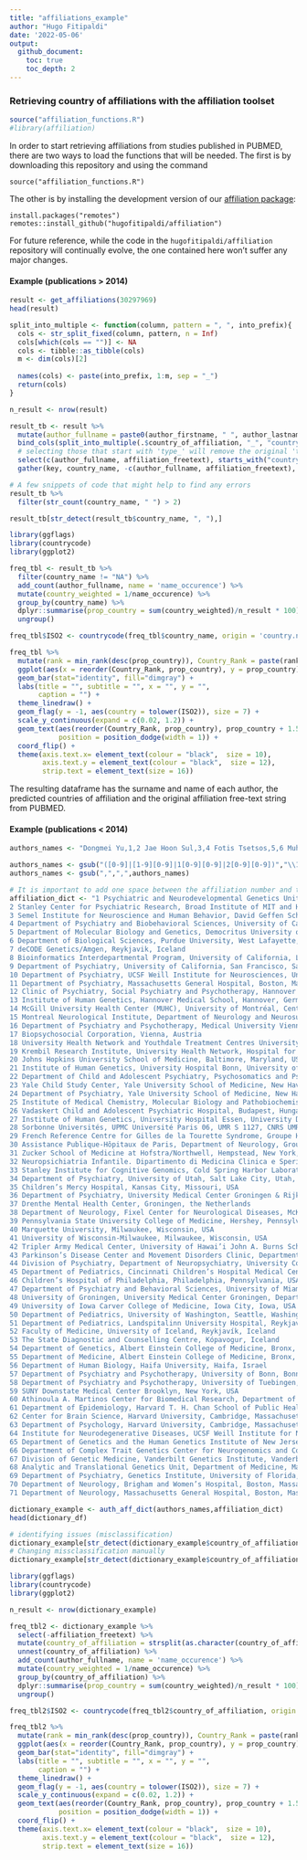 ```yaml
---
title: "affiliations_example"
author: "Hugo Fitipaldi"
date: '2022-05-06'
output:
  github_document:
    toc: true
    toc_depth: 2
---
```


### Retrieving country of affiliations with the affiliation toolset

```r
source("affiliation_functions.R")
#library(affiliation)
```

In order to start retrieving affiliations from studies published in PUBMED, there are two ways to load the functions that will be needed. The first is by downloading this repository and using the command 

```
source("affiliation_functions.R")
```

The other is by installing the development version of our <a href = https://github.com/hugofitipaldi/affiliation> affiliation package</a>:

```
install.packages("remotes")
remotes::install_github("hugofitipaldi/affiliation")
```

For future reference, while the code in the `hugofitipaldi/affiliation` repository will continually evolve, the one contained here won't suffer any major changes.   

#### Example (publications > 2014)

```r
result <- get_affiliations(30297969)
head(result)
```

```r
split_into_multiple <- function(column, pattern = ", ", into_prefix){
  cols <- str_split_fixed(column, pattern, n = Inf)
  cols[which(cols == "")] <- NA
  cols <- tibble::as_tibble(cols)
  m <- dim(cols)[2]
  
  names(cols) <- paste(into_prefix, 1:m, sep = "_")
  return(cols)
}

n_result <- nrow(result)

result_tb <- result %>% 
  mutate(author_fullname = paste0(author_firstname, " ", author_lastname)) %>%
  bind_cols(split_into_multiple(.$country_of_affiliation, "_", "country_of_affiliation")) %>% 
  # selecting those that start with 'type_' will remove the original 'type' column
  select(c(author_fullname, affiliation_freetext), starts_with("country_of_affiliation_"))  %>%
  gather(key, country_name, -c(author_fullname, affiliation_freetext), na.rm = T)
```


```r
# A few snippets of code that might help to find any errors 
result_tb %>%
  filter(str_count(country_name, " ") > 2)

result_tb[str_detect(result_tb$country_name, ", "),]
```

```r
library(ggflags)
library(countrycode)
library(ggplot2)

freq_tbl <- result_tb %>%
  filter(country_name != "NA") %>%
  add_count(author_fullname, name = 'name_occurence') %>%
  mutate(country_weighted = 1/name_occurence) %>%
  group_by(country_name) %>%
  dplyr::summarise(prop_country = sum(country_weighted)/n_result * 100) %>%
  ungroup()

freq_tbl$ISO2 <- countrycode(freq_tbl$country_name, origin = 'country.name', destination = 'iso2c')

freq_tbl %>%
  mutate(rank = min_rank(desc(prop_country)), Country_Rank = paste(rank, ":", country_name)) %>%
  ggplot(aes(x = reorder(Country_Rank, prop_country), y = prop_country)) +
  geom_bar(stat="identity", fill="dimgray") +
  labs(title = "", subtitle = "", x = "", y = "",
       caption = "") +
  theme_linedraw() +
  geom_flag(y = -1, aes(country = tolower(ISO2)), size = 7) +
  scale_y_continuous(expand = c(0.02, 1.2)) +
  geom_text(aes(reorder(Country_Rank, prop_country), prop_country + 1.5, label = paste0(sprintf("%2.2f", prop_country), "%")), 
            position = position_dodge(width = 1)) + 
  coord_flip() +
  theme(axis.text.x= element_text(colour = "black",  size = 10),
        axis.text.y = element_text(colour = "black",  size = 12),
        strip.text = element_text(size = 16)) 

```

The resulting dataframe has the surname and name of each author, the predicted countries of affiliation and the original affiliation free-text string from PUBMED.

#### Example (publications < 2014)

```r
authors_names <- "Dongmei Yu,1,2 Jae Hoon Sul,3,4 Fotis Tsetsos,5,6 Muhammad S. Nawaz,7 Alden Y. Huang,3,4,8 Ivette Zelaya,3,4,8 Cornelia Illmann,1 Lisa Osiecki,1 Sabrina M. Darrow,9 Matthew E. Hirschtritt,10 Erica Greenberg,11 Kirsten R. Muller-Vahl,12 Manfred Stuhrmann,13 Yves Dion,14 Guy Rouleau,15 Harald Aschauer,16,17 Mara Stamenkovic,16 Monika Schlögelhofer, MA,17 Paul Sandor,18 Cathy L. Barr,19 Marco Grados,20 Harvey S. Singer,20 Markus M. Nöthen,21 Johannes Hebebrand,22 Anke Hinney,22 Robert A. King,23,24 Thomas V. Fernandez,23,24 Csaba Barta,25 Zsanett Tarnok,26 Peter Nagy,26 Christel Depienne,27,28 Yulia Worbe,28,29,30 Andreas Hartmann,28,29,30 Cathy L. Budman,31 Renata Rizzo,32 Gholson J. Lyon,33 William M. McMahon,34 James R. Batterson,35 Danielle C. Cath,36,37 Irene A. Malaty,38 Michael S. Okun,38 Cheston Berlin,39 Douglas W. Woods,40,41 Paul C. Lee,42 Joseph Jankovic,43 Mary M. Robertson,44 Donald L. Gilbert,45 Lawrence W. Brown,46 Barbara J. Coffey,47 Andrea Dietrich,48 Pieter J. Hoekstra,48 Samuel Kuperman,49 Samuel H Zinner,50 Pétur Luðvigsson,51 Evald Sæmundsen,52,53 Ólafur Thorarensen,51 Gil Atzmon,54,55,56 Nir Barzilai,54,55 Michael Wagner,57 Rainald Moessner,58 Roel Ophoff,3 Carlos N. Pato,59 Michele T. Pato,59 James A Knowles,59 Joshua L. Roffman,11,60 Jordan W. Smoller, ScD,1,61 Randy L. Buckner,11,60,62,63 Jeremy A. Willsey,10,64 Jay A. Tischfield,65 Gary A. Heiman,65 Hreinn Stefansson,7 Kári Stefansson,7,52 Danielle Posthuma,66 Nancy J. Cox,67 David L. Pauls,1 Nelson B. Freimer,3,4 Benjamin M. Neale,1,2,68 Lea K. Davis,67 Peristera Paschou,6 Giovanni Coppola,3,4 Carol A. Mathews,69 Jeremiah M. Scharf,1,2,70,71"

authors_names <- gsub("([0-9]|[1-9][0-9]|1[0-9][0-9]|2[0-9][0-9])","\\1,",authors_names)
authors_names <- gsub(",",",",authors_names)

# It is important to add one space between the affiliation number and the affiliation
affiliation_dict <- "1 Psychiatric and Neurodevelopmental Genetics Unit, Center for Genomic Medicine, Department of Psychiatry, Massachusetts General Hospital, Boston, Massachusetts, USA
2 Stanley Center for Psychiatric Research, Broad Institute of MIT and Harvard, Cambridge, Massachusetts, USA
3 Semel Institute for Neuroscience and Human Behavior, David Geffen School of Medicine, University of California Los Angeles, Los Angeles, California, USA
4 Department of Psychiatry and Biobehavioral Sciences, University of California, Los Angeles, California, USA
5 Department of Molecular Biology and Genetics, Democritus University of Thrace, Xanthi, Greece
6 Department of Biological Sciences, Purdue University, West Lafayette, Indiana, USA
7 deCODE Genetics/Amgen, Reykjavik, Iceland
8 Bioinformatics Interdepartmental Program, University of California, Los Angeles, Los Angeles, California, USA
9 Department of Psychiatry, University of California, San Francisco, San Francisco, California, USA
10 Department of Psychiatry, UCSF Weill Institute for Neurosciences, University of California, San Francisco, San Francisco, California, USA
11 Department of Psychiatry, Massachusetts General Hospital, Boston, Massachusetts, USA
12 Clinic of Psychiatry, Social Psychiatry and Psychotherapy, Hannover Medical School, Hannover, Germany
13 Institute of Human Genetics, Hannover Medical School, Hannover, Germany
14 McGill University Health Center (MUHC), University of Montréal, Centre Universitaire de Santé de Montréal (CHUM), Montreal, Quebec, Canada
15 Montreal Neurological Institute, Department of Neurology and Neurosurgery, McGill University, Montreal, Quebec, Canada
16 Department of Psychiatry and Psychotherapy, Medical University Vienna, Vienna, Austria
17 Biopsychosocial Corporation, Vienna, Austria
18 University Health Network and Youthdale Treatment Centres University of Toronto, Toronto, Ontario, Canada
19 Krembil Research Institute, University Health Network, Hospital for Sick Children, and The University of Toronto, Toronto, Ontario, Canada
20 Johns Hopkins University School of Medicine, Baltimore, Maryland, USA
21 Institute of Human Genetics, University Hospital Bonn, University of Bonn Medical School, Bonn, Germany
22 Department of Child and Adolescent Psychiatry, Psychosomatics and Psychotherapy, University Hospital Essen, University of Duisburg-Essen, Essen, Germany
23 Yale Child Study Center, Yale University School of Medicine, New Haven, Connecticut, USA
24 Department of Psychiatry, Yale University School of Medicine, New Haven, Connecticut, USA
25 Institute of Medical Chemistry, Molecular Biology and Pathobiochemistry, Semmelweis University, Budapest, Hungary
26 Vadaskert Child and Adolescent Psychiatric Hospital, Budapest, Hungary
27 Institute of Human Genetics, University Hospital Essen, University Duisburg-Essen, Essen, Germany
28 Sorbonne Universités, UPMC Université Paris 06, UMR S 1127, CNRS UMR 7225, ICM, Paris, France
29 French Reference Centre for Gilles de la Tourette Syndrome, Groupe Hospitalier Pitié-Salpêtrière, Paris, France
30 Assistance Publique-Hôpitaux de Paris, Department of Neurology, Groupe Hospitalier Pitié-Salpêtrière, Paris, France
31 Zucker School of Medicine at Hofstra/Northwell, Hempstead, New York, USA
32 Neuropsichiatria Infantile. Dipartimento di Medicina Clinica e Sperimentale, Università di Catania, Catania, Italy
33 Stanley Institute for Cognitive Genomics, Cold Spring Harbor Laboratory, Cold Spring Harbor, New York, USA
34 Department of Psychiatry, University of Utah, Salt Lake City, Utah, USA
35 Children’s Mercy Hospital, Kansas City, Missouri, USA
36 Department of Psychiatry, University Medical Center Groningen & Rijksuniversity Groningen, Groningen, the Netherlands
37 Drenthe Mental Health Center, Groningen, the Netherlands
38 Department of Neurology, Fixel Center for Neurological Diseases, McKnight Brain Institute, University of Florida, Gainesville, Florida, USA
39 Pennsylvania State University College of Medicine, Hershey, Pennsylvania, USA
40 Marquette University, Milwaukee, Wisconsin, USA
41 University of Wisconsin-Milwaukee, Milwaukee, Wisconsin, USA
42 Tripler Army Medical Center, University of Hawai’i John A. Burns School of Medicine, Honolulu, Hawaii, USA
43 Parkinson’s Disease Center and Movement Disorders Clinic, Department of Neurology, Baylor College of Medicine, Houston, Texas, USA
44 Division of Psychiatry, Department of Neuropsychiatry, University College London, London, UK
45 Department of Pediatrics, Cincinnati Children’s Hospital Medical Center, Cincinnati, Ohio, USA
46 Children’s Hospital of Philadelphia, Philadelphia, Pennsylvania, USA
47 Department of Psychiatry and Behavioral Sciences, University of Miami Miller School of Medicine, Miami, Florida, USA
48 University of Groningen, University Medical Center Groningen, Department of Child and Adolescent Psychiatry, Groningen, The Netherlands
49 University of Iowa Carver College of Medicine, Iowa City, Iowa, USA
50 Department of Pediatrics, University of Washington, Seattle, Washington, USA
51 Department of Pediatrics, Landspitalinn University Hospital, Reykjavik, Iceland
52 Faculty of Medicine, University of Iceland, Reykjavík, Iceland
53 The State Diagnostic and Counselling Centre, Kópavogur, Iceland
54 Department of Genetics, Albert Einstein College of Medicine, Bronx, New York, USA
55 Department of Medicine, Albert Einstein College of Medicine, Bronx, New York, USA
56 Department of Human Biology, Haifa University, Haifa, Israel
57 Department of Psychiatry and Psychotherapy, University of Bonn, Bonn, Germany
58 Department of Psychiatry and Psychotherapy, University of Tuebingen, Tuebingen, Germany
59 SUNY Downstate Medical Center Brooklyn, New York, USA
60 Athinoula A. Martinos Center for Biomedical Research, Department of Radiology, Massachusetts General Hospital, Charlestown, Massachusetts, USA
61 Department of Epidemiology, Harvard T. H. Chan School of Public Health, Boston, Massachusetts, USA
62 Center for Brain Science, Harvard University, Cambridge, Massachusetts, USA
63 Department of Psychology, Harvard University, Cambridge, Massachusetts, USA
64 Institute for Neurodegenerative Diseases, UCSF Weill Institute for Neurosciences, University of California San Francisco, San Francisco, California, USA
65 Department of Genetics and the Human Genetics Institute of New Jersey, Rutgers, the State University of New Jersey, Piscataway, New Jersey, USA
66 Department of Complex Trait Genetics Center for Neurogenomics and Cognitive Research, VU University Amsterdam, Amsterdam, the Netherlands
67 Division of Genetic Medicine, Vanderbilt Genetics Institute, Vanderbilt University Medical Center, Nashville, Tennessee, USA
68 Analytic and Translational Genetics Unit, Department of Medicine, Massachusetts General Hospital, Boston, Massachusetts, USA
69 Department of Psychiatry, Genetics Institute, University of Florida, Gainesville, Florida, USA
70 Department of Neurology, Brigham and Women’s Hospital, Boston, Massachusetts, USA
71 Department of Neurology, Massachusetts General Hospital, Boston, Massachusetts, USA" 

dictionary_example <- auth_aff_dict(authors_names,affiliation_dict) 
head(dictionary_df)
```

```r
# identifying issues (misclassification)
dictionary_example[str_detect(dictionary_example$country_of_affiliation, ", "),]
# Changing missclassification manually
dictionary_example[str_detect(dictionary_example$country_of_affiliation, ", "),]$country_of_affiliation <- "United States"
```


```r
library(ggflags)
library(countrycode)
library(ggplot2)

n_result <- nrow(dictionary_example)

freq_tbl2 <- dictionary_example %>%
  select(-affiliation_freetext) %>%
  mutate(country_of_affiliation = strsplit(as.character(country_of_affiliation), "_")) %>% 
  unnest(country_of_affiliation) %>%
  add_count(author_fullname, name = 'name_occurence') %>%
  mutate(country_weighted = 1/name_occurence) %>%
  group_by(country_of_affiliation) %>%
  dplyr::summarise(prop_country = sum(country_weighted)/n_result * 100) %>%
  ungroup()

freq_tbl2$ISO2 <- countrycode(freq_tbl2$country_of_affiliation, origin = 'country.name', destination = 'iso2c')

freq_tbl2 %>%
  mutate(rank = min_rank(desc(prop_country)), Country_Rank = paste(rank, ":", country_of_affiliation)) %>%
  ggplot(aes(x = reorder(Country_Rank, prop_country), y = prop_country)) +
  geom_bar(stat="identity", fill="dimgray") +
  labs(title = "", subtitle = "", x = "", y = "",
       caption = "") +
  theme_linedraw() +
  geom_flag(y = -1, aes(country = tolower(ISO2)), size = 7) +
  scale_y_continuous(expand = c(0.02, 1.2)) +
  geom_text(aes(reorder(Country_Rank, prop_country), prop_country + 1.5, label = paste0(sprintf("%2.2f", prop_country), "%")), 
            position = position_dodge(width = 1)) + 
  coord_flip() +
  theme(axis.text.x= element_text(colour = "black",  size = 10),
        axis.text.y = element_text(colour = "black",  size = 12),
        strip.text = element_text(size = 16)) 

```

